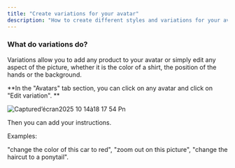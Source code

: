 ```yaml
---
title: "Create variations for your avatar"
description: "How to create different styles and variations for your avatar"
---
```


### What do variations do?

Variations allow you to add any product to your avatar or simply edit any aspect of the picture, whether it is the color of a shirt, the position of the hands or the background.

**In the "Avatars" tab section, you can click on any avatar and click on "Edit variation". **

![Captured’écran2025 10 14à18 17 54 Pn](/images/Captured’écran2025-10-14à18.17.54.png)

Then you can add your instructions. 

<Check>
  Examples: 

  "change the color of this car to red", "zoom out on this picture", "change the haircut to a ponytail". 
</Check>